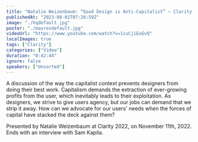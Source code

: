 ```yaml
---
title: "Natalie Weizenbaum: “Good Design is Anti-Capitalist” — Clarity 2022"
publishedAt: "2023-08-01T07:26:59Z"
image: "./hqdefault.jpg"
poster: "./maxresdefault.jpg"
videoUrl: "https://www.youtube.com/watch?v=1cuCjiEuGvQ"
localImages: true
tags: ["Clarity"]
categories: ["Video"]
duration: "0:42:44"
ignore: false
speakers: ["Unsorted"]
---
```


A discussion of the way the capitalist context prevents designers from doing their best work. Capitalism demands the extraction of ever-growing profits from the user, which inevitably leads to their exploitation. As designers, we strive to give users agency, but our jobs can demand that we strip it away. How can we advocate for our users' needs when the forces of capital have stacked the deck against them?

Presented by Natalie Weizenbaum at Clarity 2022, on November 11th, 2022. Ends with an interview with Sam Kapila.
